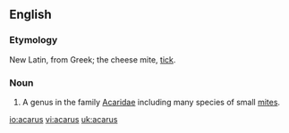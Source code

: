 ==English==

===Etymology===
New Latin, from Greek; the cheese mite, [[tick]].

===Noun===
{{en-noun-irreg|acari}}

# {{zoology}} A genus in the family [[Acaridae]] including many species of small [[mite]]s.

[[io:acarus]]
[[vi:acarus]]
[[uk:acarus]]